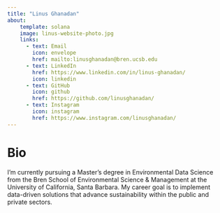 ```yaml
---
title: "Linus Ghanadan"
about:
    template: solana
    image: linus-website-photo.jpg
    links: 
      - text: Email
        icon: envelope
        href: mailto:linusghanadan@bren.ucsb.edu
      - text: LinkedIn
        href: https://www.linkedin.com/in/linus-ghanadan/
        icon: linkedin
      - text: GitHub
        icon: github
        href: https://github.com/linusghanadan/
      - text: Instagram
        icon: instagram
        href: https://www.instagram.com/linusghanadan/
---
```


# Bio

I'm currently pursuing a Master's degree in Environmental Data Science from the Bren School of Environmental Science & Management at the University of California, Santa Barbara. My career goal is to implement data-driven solutions that advance sustainability within the public and private sectors.
